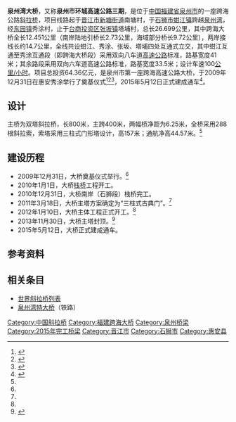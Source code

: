 {{Infobox bridge
|bridge_name=泉州湾大桥
|native_name=
|image=泉州湾大桥塔.jpg
|image_size    = 250
|caption=泉州湾大桥桥面及桥塔
|official_name=泉州市环城高速公路三期
|carries={{China Expwy Name|S11|P=Fujian}}
|crosses=[[泉州湾|泉州湾]]
|locale={{CHN}}[[福建省|福建省]][[泉州市|泉州市]]
|maint=
|id=
|designer=
|design=[[斜拉桥|斜拉桥]]
|mainspan={{convert|400|m|ft|0}}
|length={{convert|12451|m|ft|0}}
|width=
|clearance=
|below={{convert|44.57|m|ft|0}}
|height={{convert|157|m|ft|0}}
|traffic=
|begin=2009年12月31日
|complete=
|open=2015年5月12日
|closed=
|toll=
|builder=
|map_cue=
|map_image=
|map_text=
|map_width=
|coordinates={{coord|24|49|20|N|118|42|10|E|region:CN_type:landmark|display=inline,title}}
|references=
|extra={{Location map | China Fujian | label= | marksize=6 | lat_deg=24 | lat_min=49 | lat_sec=20 | lon_deg=118 | lon_min=42 | lon_sec=10 | position=right | width= | float=center | caption=泉州湾大桥在福建省的位置}}
}}

'''泉州湾大桥'''，又称'''泉州市环城高速公路三期'''，是位于[[中国|中国]][[福建省|福建省]][[泉州市|泉州市]]的一座跨海公路[[斜拉桥|斜拉桥]]，项目线路起于[[晋江市|晋江市]][[新塘街道|新塘街道]]南塘村，于[[石狮市|石狮市]][[蚶江镇|蚶江镇]]跨越[[泉州湾|泉州湾]]，经[[东园镇_(惠安县)|东园镇]]秀涂村，止于[[泉州台商投资区|台商投资区]][[张坂镇|张坂镇]]塔埔村，总长26.699公里，其中跨海大桥全长12.451公里（南岸陆地引桥长2.73公里，海域部分桥长9.72公里），两岸接线长约14.7公里，全线共设蚶江、秀涂、张坂、塔埔四处互通式立交，其中蚶江互通至秀涂互通段（即跨海大桥段）采用双向八车道[[高速公路|高速公路]]标准，路基宽度41米；其余路段采用双向六车道高速公路标准，路基宽度33.5米；设计车速100[[公里/小时|公里/小时]]。项目总投资64.36亿元，是泉州市第一座跨海高速公路大桥，于2009年12月31日在惠安秀涂举行了奠基仪式<ref name="ss">{{cite web | url=http://www.ssdqw.com/html/zoujinshishi/shishiyaowen/2010/0315/864.html | title=泉州湾跨海大桥奠基 | publisher=石狮地情网 | date=2010-01-01 | accessdate=2014-04-19 | author= | deadurl=yes | archiveurl=https://web.archive.org/web/20140423040214/http://www.ssdqw.com/html/zoujinshishi/shishiyaowen/2010/0315/864.html | archivedate=2014-04-23 }}</ref><ref name="tumu">{{cite web | url=http://www.tumukeji.com/article/6440.html | title=世界级跨海大桥项目--泉州湾跨海大桥 | publisher=中国土木科技网 | date=2011-12-15 | accessdate=2014-04-21 | author= | archive-date=2018-11-24 | archive-url=https://web.archive.org/web/20181124220219/http://www.tumukeji.com/article/6440.html | dead-url=no }}</ref><ref name="dn">{{cite web | url=http://qz.fjsen.com/2014-02/28/content_13587959_all.htm | title=泉州湾跨海大桥年底前主体建成 沈海复线10月通车 | publisher=海峡都市报 | date=2014-02-28 | accessdate=2014-04-21 | author=徐锡思 谢向明 | archive-date=2018-11-24 | archive-url=https://web.archive.org/web/20181124220313/http://qz.fjsen.com/2014-02/28/content_13587959_all.htm | dead-url=no }}</ref>，2015年5月12日正式建成通车<ref>{{cite web|url=http://cnews.chinadaily.com.cn/2015-05/13/content_20705842.htm|title=福建最长跨海大桥——泉州湾大桥正式通车|author=胡苏 黄鹏飞|date=2015-05-13|publisher=新华网|access-date=2015-05-15|archive-date=2020-08-02|archive-url=https://web.archive.org/web/20200802062556/http://cnews.chinadaily.com.cn/2015-05/13/content_20705842.htm|dead-url=no}}</ref>。

==设计==
主桥为双塔斜拉桥，长800米，主跨400米，两幅桥净距为6.25米，全桥采用288根斜拉索，索塔采用三柱式门形塔设计，高157米；通航净高44.57米。<ref name="tumu"/>

==建设历程==
* 2009年12月31日，大桥奠基仪式举行。<ref name="ss"/>
* 2010年1月1日，大桥[[栈桥|栈桥]]工程开工。
* 2010年12月31日，大桥南岸（石狮段）栈桥完工。
* 2011年3月18日，大桥主塔方案确定为“三柱式古典门”。<ref name="tumu"/>
* 2012年1月10日，大桥主体工程正式开工。<ref name="dn"/>
* 2013年11月30日，大桥主塔封顶。<ref>{{cite news|title=福建泉州湾跨海大桥主塔封顶|url=http://www.gov.cn/jrzg/2013-12/01/content_2539256.htm|accessdate=2014-04-21|newspaper=新华社|date=2013-12-01|archive-date=2019-03-04|archive-url=https://web.archive.org/web/20190304131120/http://www.gov.cn/jrzg/2013-12/01/content_2539256.htm|dead-url=no}}</ref> 
* 2015年5月12日，大桥正式建成通车。

==参考资料==
{{Reflist}}

==相关条目==
* [[世界斜拉桥列表|世界斜拉桥列表]]
* [[福厦客运专线泉州湾特大桥|泉州湾特大桥]]（铁路）

{{Crossings navbox
|structure=
|place= [[泉州湾|泉州湾]]
|bridge= [[泉州湾大桥|泉州湾大桥]]
|bridge signs= {{China Expwy Name|G1502QZ}}
|upstream= [[后渚大桥|后渚大桥]]（[[洛陽江|洛陽江]]）
----
[[晋江大桥|晋江大桥]]（[[晋江|晋江]]）
|upstream signs= {{中国国道名|228}}
|downstream= [[福厦客运专线泉州湾特大桥|福厦客运专线泉州湾特大桥]]
|downstream signs= {{中国铁路名|福厦客运专线}}
}}

{{DEFAULTSORT:Q}}
[[Category:中国斜拉桥|Category:中国斜拉桥]]
[[Category:福建跨海大桥|Category:福建跨海大桥]]
[[Category:泉州桥梁|Category:泉州桥梁]]
[[Category:2015年完工桥梁|Category:2015年完工桥梁]]
[[Category:晋江市|Category:晋江市]]
[[Category:石狮市|Category:石狮市]]
[[Category:惠安县|Category:惠安县]]